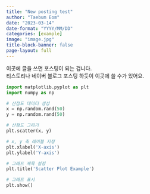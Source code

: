 ```yaml
---
title: "New posting test"
author: "Taebum Eom"
date: "2023-03-14"
date-format: "YYYY/MM/DD"
categories: [example]
image: "image.jpg"
title-block-banner: false
page-layout: full
---
```


이곳에 글을 쓰면 포스팅이 되는 겁니다.  
티스토리나 네이버 블로그 포스팅 하듯이 이곳에 쓸 수가 있어요.

```python
import matplotlib.pyplot as plt
import numpy as np

# 산점도 데이터 생성
x = np.random.rand(50)
y = np.random.rand(50)

# 산점도 그리기
plt.scatter(x, y)

# x, y 축 레이블 지정
plt.xlabel('X-axis')
plt.ylabel('Y-axis')

# 그래프 제목 설정
plt.title('Scatter Plot Example')

# 그래프 표시
plt.show()
```